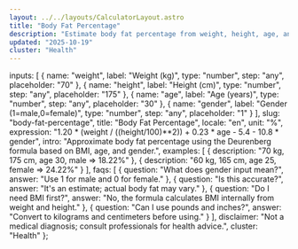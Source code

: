 ```yaml
---
layout: ../../layouts/CalculatorLayout.astro
title: "Body Fat Percentage"
description: "Estimate body fat percentage from weight, height, age, and gender."
updated: "2025-10-19"
cluster: "Health"
---
```



  inputs: [
    { name: "weight", label: "Weight (kg)", type: "number", step: "any", placeholder: "70" },
    { name: "height", label: "Height (cm)", type: "number", step: "any", placeholder: "175" },
    { name: "age", label: "Age (years)", type: "number", step: "any", placeholder: "30" },
    { name: "gender", label: "Gender (1=male,0=female)", type: "number", step: "any", placeholder: "1" }
  ],
  slug: "body-fat-percentage",
  title: "Body Fat Percentage",
  locale: "en",
  unit: "%",
  expression: "1.20 * (weight / ((height/100)**2)) + 0.23 * age - 5.4 - 10.8 * gender",
  intro: "Approximate body fat percentage using the Deurenberg formula based on BMI, age, and gender.",
  examples: [
    { description: "70 kg, 175 cm, age 30, male ⇒ 18.22%" },
    { description: "60 kg, 165 cm, age 25, female ⇒ 24.22%" }
  ],
  faqs: [
    { question: "What does gender input mean?", answer: "Use 1 for male and 0 for female." },
    { question: "Is this accurate?", answer: "It's an estimate; actual body fat may vary." },
    { question: "Do I need BMI first?", answer: "No, the formula calculates BMI internally from weight and height." },
    { question: "Can I use pounds and inches?", answer: "Convert to kilograms and centimeters before using." }
  ],
  disclaimer: "Not a medical diagnosis; consult professionals for health advice.",
  cluster: "Health"
};

<Calculator schema={schema} />

